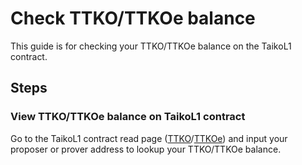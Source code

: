 
# Check TTKO/TTKOe balance

This guide is for checking your TTKO/TTKOe balance on the TaikoL1 contract.

## Steps

<Steps>

### View TTKO/TTKOe balance on TaikoL1 contract

Go to the TaikoL1 contract read page ([TTKO](https://sepolia.etherscan.io/address/0x6375394335f34848b850114b66A49D6F47f2cdA8#readProxyContract#F10)/[TTKOe](https://explorer.test.taiko.xyz/address/0x4e7c942D51d977459108bA497FDc71ae0Fc54a00/read-proxy#address-tabs)) and input your proposer or prover address to lookup your TTKO/TTKOe balance.

</Steps>

